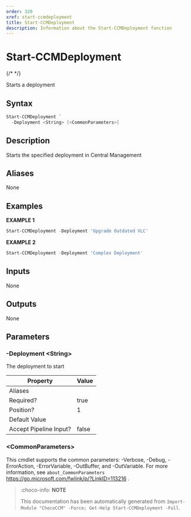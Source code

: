 ```yaml
---
order: 320
xref: start-ccmdeployment
title: Start-CCMDeployment
description: Information about the Start-CCMDeployment function
---
```


# Start-CCMDeployment

{/* <!-- This documentation is automatically generated from /Start-CCMDeployment.ps1 using GenerateDocs.ps1. Contributions are welcome at the original location(s). --> */}

Starts a deployment

## Syntax

~~~powershell
Start-CCMDeployment `
  -Deployment <String> [<CommonParameters>]
~~~

## Description

Starts the specified deployment in Central  Management


## Aliases

None

## Examples

 **EXAMPLE 1**

~~~powershell
Start-CCMDeployment -Deployment 'Upgrade Outdated VLC'

~~~

**EXAMPLE 2**

~~~powershell
Start-CCMDeployment -Deployment 'Complex Deployment'

~~~

## Inputs

None

## Outputs

None

## Parameters

###  -Deployment &lt;String&gt;
The deployment  to  start

Property               | Value
---------------------- | -----
Aliases                |
Required?              | true
Position?              | 1
Default Value          |
Accept Pipeline Input? | false

### &lt;CommonParameters&gt;

This cmdlet supports the common parameters: -Verbose, -Debug, -ErrorAction, -ErrorVariable, -OutBuffer, and -OutVariable. For more information, see `about_CommonParameters` https://go.microsoft.com/fwlink/p/?LinkID=113216 .



<Xref title="Function Reference" value="chococcm-functions" />

> :choco-info: **NOTE**
>
> This documentation has been automatically generated from `Import-Module "ChocoCCM" -Force; Get-Help Start-CCMDeployment -Full`.
